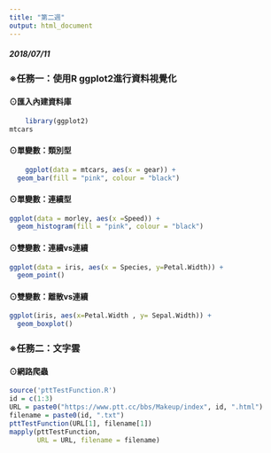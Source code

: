 ```yaml
---
title: "第二週"
output: html_document
---
```



##### 2018/07/11

### ※任務一：使用R ggplot2進行資料視覺化
####  ⊙匯入內建資料庫
```r
    library(ggplot2)
mtcars
```    

####  ⊙單變數：類別型
```r
    ggplot(data = mtcars, aes(x = gear)) +
  geom_bar(fill = "pink", colour = "black")
``` 

####  ⊙單變數：連續型
```r
ggplot(data = morley, aes(x =Speed)) +
  geom_histogram(fill = "pink", colour = "black")
``` 

####  ⊙雙變數：連續vs連續
```r
ggplot(data = iris, aes(x = Species, y=Petal.Width)) +
  geom_point()
```

####  ⊙雙變數：離散vs連續
```r
ggplot(iris, aes(x=Petal.Width , y= Sepal.Width)) +
  geom_boxplot()
```

### ※任務二：文字雲
####  ⊙網路爬蟲

```r
source('pttTestFunction.R')
id = c(1:3)
URL = paste0("https://www.ptt.cc/bbs/Makeup/index", id, ".html")
filename = paste0(id, ".txt")
pttTestFunction(URL[1], filename[1])
mapply(pttTestFunction, 
       URL = URL, filename = filename)
```
